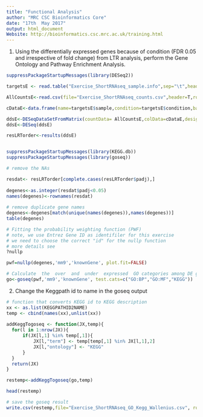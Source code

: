 ```yaml
---
title: "Functional Analysis"
author: "MRC CSC Bioinformatics Core"
date: "17th  May 2017"
output: html_document
Website: http://bioinformatics.csc.mrc.ac.uk/training.html
---
```




1.  Using the differentially expressed genes because of condition (FDR 0.05 and irrespective of fold change) from LTR analysis, perform the Gene Ontology and Pathway Enrichment Analysis.

```r

suppressPackageStartupMessages(library(DESeq2))

targetsE <- read.table("Exercise_ShortRNAseq_sample.info",sep="\t",header=TRUE)

AllCountsE<-read.csv(file="Exercise_ShortRNAseq_counts.csv",header=T,row.names=1)

cDataE<-data.frame(name=targetsE$sample,condition=targetsE$condition,batch=targetsE$batch)

ddsE<-DESeqDataSetFromMatrix(countData= AllCountsE,colData=cDataE,design=~batch+condition)
ddsE<-DESeq(ddsE)

resLRTorder<-results(ddsE)



```

```r

suppressPackageStartupMessages(library(KEGG.db))
suppressPackageStartupMessages(library(goseq))

# remove the NAs

resdat<- resLRTorder[complete.cases(resLRTorder$padj),]
 
degenes<-as.integer(resdat$padj<0.05)
names(degenes)<-rownames(resdat)
    
# remove duplicate gene names
degenes<-degenes[match(unique(names(degenes)),names(degenes))]
table(degenes)

# Fitting the probability weighting function (PWF)
# note, we use Entrez Gene ID as identifiler for this exercise
# we need to choose the correct "id" for the nullp function
# more details see
?nullp

pwf=nullp(degenes,'mm9','knownGene', plot.fit=FALSE)

# Calculate  the  over  and  under  expressed  GO categories among DE genes
go<-goseq(pwf,'mm9','knownGene', test.cats=c("GO:BP","GO:MF","KEGG"))

```

2. Change the Keggpath id to name in the goseq output

```r

# function that converts KEGG id to KEGG description
xx <- as.list(KEGGPATHID2NAME)
temp <- cbind(names(xx),unlist(xx))
    
addKeggTogoseq <- function(JX,temp){
  for(l in 1:nrow(JX)){
      if(JX[l,1] %in% temp[,1]){
          JX[l,"term"] <- temp[temp[,1] %in% JX[l,1],2]
          JX[l,"ontology"] <- "KEGG"
      }
  }
  return(JX)
}

restemp<-addKeggTogoseq(go,temp)   

head(restemp)

# save the goseq result
write.csv(restemp,file="Exercise_ShortRNAseq_GO_Kegg_Wallenius.csv", row.names=F)
```


